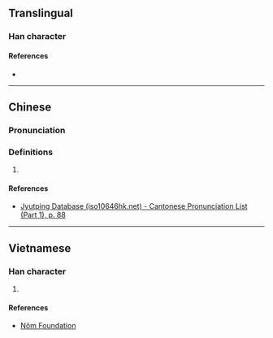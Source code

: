 {{character info}}
==Translingual==

===Han character===
{{Han char|rn=32|rad=土|as=10|sn=13|four=|canj=GTYU|ids=⿰土荒}}

====References====
* {{Han ref|kx=0236.341|hdz=10461.010|uh=5843|ud=22595}}

----

==Chinese==
{{zh-forms}}

===Pronunciation===
{{zh-pron
|m=huāng
|c=fong1
|cat=
}}

===Definitions===
{{zh-hanzi}}

# {{rfdef|zh}}

====References====
* [http://www.iso10646hk.net/jp/document/download.jsp Jyutping Database (iso10646hk.net) - Cantonese Pronunciation List (Part 1), p. 88]

----

==Vietnamese==

===Han character===
{{vi-readings|reading=hoang|rs=土10}}

# {{rfdef|vi|sort=土10}}

====References====
* [http://nomfoundation.org/common/nom_details.php?codepoint=5843 Nôm Foundation]